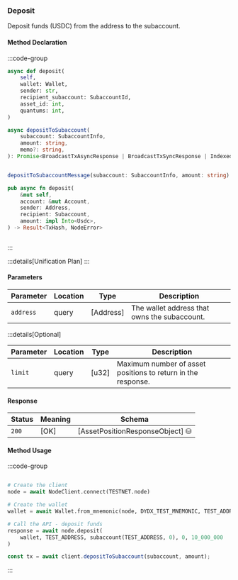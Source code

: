 ### Deposit

Deposit funds (USDC) from the address to the subaccount.

#### Method Declaration

:::code-group

```python [Python]
async def deposit(
    self,
    wallet: Wallet,
    sender: str,
    recipient_subaccount: SubaccountId,
    asset_id: int,
    quantums: int,
)
```

```typescript [TypeScript]
async depositToSubaccount(
    subaccount: SubaccountInfo,
    amount: string,
    memo?: string,
): Promise<BroadcastTxAsyncResponse | BroadcastTxSyncResponse | IndexedTx>


depositToSubaccountMessage(subaccount: SubaccountInfo, amount: string): EncodeObject
```

```rust [Rust]
pub async fn deposit(
    &mut self,
    account: &mut Account,
    sender: Address,
    recipient: Subaccount,
    amount: impl Into<Usdc>,
) -> Result<TxHash, NodeError>
```

```url [API]
```

:::

:::details[Unification Plan]
:::

#### Parameters

| Parameter           | Location | Type               | Description                                                           |
| ------------------- | -------- | ------------------ | --------------------------------------------------------------------- |
| `address`           | query    | [Address]          | The wallet address that owns the subaccount.                          |

:::details[Optional]

| Parameter                     | Location | Type                      | Description                                                  |
| ----------------------------- | -------- | ------------------------- | ------------------------------------------------------------ |
| `limit`                       | query    | [u32]                     | Maximum number of asset positions to return in the response. |

#### Response

| Status | Meaning     | Schema                          |
| ------ | ----------- | ------------------------------- |
| `200`  | [OK]        | [AssetPositionResponseObject] ⛁ |

#### Method Usage

:::code-group

```rust [Rust]
```

```python [Python]
# Create the client
node = await NodeClient.connect(TESTNET.node)

# Create the wallet
wallet = await Wallet.from_mnemonic(node, DYDX_TEST_MNEMONIC, TEST_ADDRESS)

# Call the API - deposit funds
response = await node.deposit(
    wallet, TEST_ADDRESS, subaccount(TEST_ADDRESS, 0), 0, 10_000_000
)
```

```typescript [TypeScript]
const tx = await client.depositToSubaccount(subaccount, amount);
```

:::

